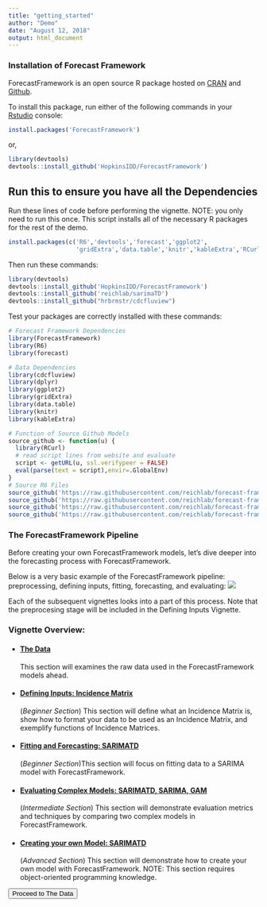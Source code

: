 ```yaml
---
title: "getting_started"
author: "Demo"
date: "August 12, 2018"
output: html_document
---
```


### Installation of Forecast Framework
ForecastFramework is an open source R package hosted on [CRAN](https://cran.r-project.org/web/packages/ForecastFramework/index.html) and [Github](https://github.com/HopkinsIDD/ForecastFramework). 

To install this package, run either of the following commands in your [Rstudio](https://www.rstudio.com/) console:
```r
install.packages('ForecastFramework')
```
or,
```r
library(devtools)
devtools::install_github('HopkinsIDD/ForecastFramework')
```

## Run this to ensure you have all the Dependencies
Run these lines of code before performing the vignette. NOTE: you only need to run this once. This script installs all of the necessary R packages for the rest of the demo.
```r
install.packages(c('R6','devtools','forecast','ggplot2',
                   'gridExtra','data.table','knitr','kableExtra','RCurl'))
```
Then run these commands:
```r
library(devtools)
devtools::install_github('HopkinsIDD/ForecastFramework')
devtools::install_github('reichlab/sarimaTD') 
devtools::install_github("hrbrmstr/cdcfluview")
```
Test your packages are correctly installed with these commands:
```r
# Forecast Framework Dependencies
library(ForecastFramework)
library(R6)
library(forecast)

# Data Dependencies
library(cdcfluview)
library(dplyr)
library(ggplot2)
library(gridExtra)
library(data.table)
library(knitr)
library(kableExtra)

# Function of Source Github Models
source_github <- function(u) {
  library(RCurl)
  # read script lines from website and evaluate
  script <- getURL(u, ssl.verifypeer = FALSE)
  eval(parse(text = script),envir=.GlobalEnv)
}  
# Source R6 Files
source_github('https://raw.githubusercontent.com/reichlab/forecast-framework-demos/master/models/ContestModel.R')
source_github('https://raw.githubusercontent.com/reichlab/forecast-framework-demos/master/models/SARIMAModel.R')
source_github('https://raw.githubusercontent.com/reichlab/forecast-framework-demos/master/models/GamModel.R')
source_github('https://raw.githubusercontent.com/reichlab/forecast-framework-demos/master/models/SARIMATD1Model.R')
```

### The ForecastFramework Pipeline
Before creating your own ForecastFramework models, let's dive deeper into the forecasting process with ForecastFramework.

Below is a very basic example of the ForecastFramework pipeline: preprocessing, defining inputs, fitting, forecasting, and evaluating:
<img src="images/ff_pipeline.png" class="large">

Each of the subsequent vignettes looks into a part of this process. Note that the preprocesing stage will be included in the Defining Inputs Vignette.

### Vignette Overview:
* #### [The Data](#the-data-1)
This section will examines the raw data used in the ForecastFramework models ahead.
* #### [Defining Inputs: Incidence Matrix](#defining-inputs-incidence-matrix-1)
(*Beginner Section*) This section will define what an Incidence Matrix is, show how to format your data to be used as an Incidence Matrix, and exemplify functions of Incidence Matrices.
* #### [Fitting and Forecasting: SARIMATD](#fitting-and-forecasting)
(*Beginner Section*)This section will focus on fitting data to a SARIMA model with ForecastFramework.
* #### [Evaluating Complex Models: SARIMATD, SARIMA, GAM](#evaluating-multiple-models)
(*Intermediate Section*) This section will demonstrate evaluation metrics and techniques by comparing two complex models in ForecastFramework.
* #### [Creating your own Model: SARIMATD](#creating-your-own-model)
(*Advanced Section*) This section will demonstrate how to create your own model with ForecastFramework. NOTE: This section requires object-oriented programming knowledge.

<a href="#the-data-1"><button type="button" class="btn btn-raised btn-secondary">Proceed to The Data</button></a>
